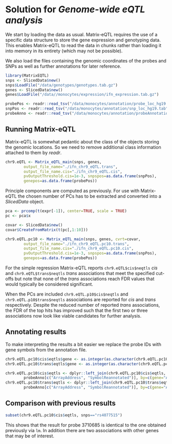 # Solution for *Genome-wide eQTL analysis* {.solution}
We start by loading the data as usual. Matrix-eQTL requires the use of
a specific data structure to store the gene expression and genotyping
data. This enables Matrix-eQTL to read the data in chunks rather than 
loading it into memory in its entirety (which may not be possible).

We also load the files containing the genomic coordinates of the probes
and SNPs as well as further annotations for later reference.

```r
library(MatrixEQTL)
snps <- SlicedData$new()
snps$LoadFile("/data/genotypes/genotypes.tab.gz")
genes <- SlicedData$new()
genes$LoadFile("/data//monocytes/expression/ifn_expression.tab.gz")

probePos <- readr::read_tsv("/data/monocytes/annotation/probe_loc_hg19.tab")
snpPos <- readr::read_tsv("/data/monocytes/annotation/snp_loc_hg19.tab")
probeAnno <- readr::read_tsv("/data/monocytes/annotation/probeAnnotations.tab")
```

## Running Matrix-eQTL
Matrix-eQTL is somewhat pedantic about the class of the objects storing
the genomic locations. So we need to remove additional class information
attached to them by *readr*.

```r
chr9.eQTL <- Matrix_eQTL_main(snps, genes,
		output_file_name="./ifn_chr9_eQTL.trans", 
		output_file_name.cis="./ifn_chr9_eQTL.cis", 
		pvOutputThreshold.cis=1e-3, snpspos=as.data.frame(snpPos), 
		genepos=as.data.frame(probePos))
```
Principle components are computed as previously. For use with Matrix-eQTL
the chosen number of PCs has to be extracted and converted into a *SlicedData*
object.

```r
pca <- prcomp(t(expr[-1]), center=TRUE, scale = TRUE)
pc <- pca$x

covar <- SlicedData$new()
covar$CreateFromMatrix(t(pc[,1:10]))
```

```r
chr9.eQTL.pc10 <- Matrix_eQTL_main(snps, genes, cvrt=covar, 
		output_file_name="./ifn_chr9_eQTL.pc10.trans", 
		output_file_name.cis="./ifn_chr9_eQTL.pc10.cis", 
		pvOutputThreshold.cis=1e-3, snpspos=as.data.frame(snpPos), 
		genepos=as.data.frame(probePos))
```

For the simple regression Matrix-eQTL reports `chr9.eQTL$cis$neqtls` *cis* and
`chr9.eQTL$trans$neqtls` *trans* associations that meet the specified cut-offs but
note that none of the *trans* associations reach FDR values that would typically
be considered significant.

When the PCs are included `chr9.eQTL.p10$cis$neqtls` and `chr9.eQTL.p10$trans$neqtls`
associations are reported for *cis* and *trans* respectively. Despite the reduced 
number of reported *trans* associations, the FDR of the top hits has improved such
that the first two or three associations now look like viable candidates for
further analysis.

## Annotating results
To make interpreting the results a bit easier we replace the probe IDs with
gene symbols from the annotation file.

```r
chr9.eQTL.pc10$cis$eqtls$gene <- as.integer(as.character(chr9.eQTL.pc10$cis$eqtls$gene))
chr9.eQTL.pc10$trans$eqtls$gene <- as.integer(as.character(chr9.eQTL.pc10$trans$eqtls$gene))

chr9.eQTL.pc10$cis$eqtls <- dplyr::left_join(chr9.eQTL.pc10$cis$eqtls, 
		probeAnno[c("ArrayAddress", "SymbolReannotated")], by=c(gene="ArrayAddress"))
chr9.eQTL.pc10$trans$eqtls <- dplyr::left_join(chr9.eQTL.pc10$trans$eqtls, 
		probeAnno[c("ArrayAddress", "SymbolReannotated")], by=c(gene="ArrayAddress"))
```

## Comparison with previous results

```r
subset(chr9.eQTL.pc10$cis$eqtls, snps=="rs4077515")
```

This shows that the result for probe 3710685 is identical to the one
obtained previously via `lm`. In addition there are two associations
with other genes that may be of interest.
